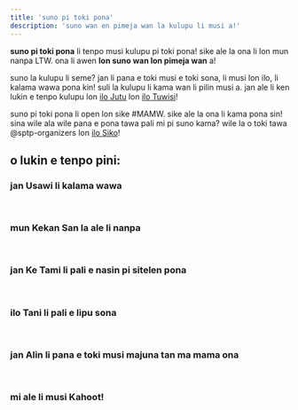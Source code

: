 ```yaml
---
title: 'suno pi toki pona'
description: 'suno wan en pimeja wan la kulupu li musi a!'
---
```



<YearNav lang="tok"/>

**suno pi toki pona** li tenpo musi kulupu pi toki pona! sike ale la ona li lon mun nanpa LTW. ona li awen **lon suno wan lon pimeja wan** a!

suno la kulupu li seme? jan li pana e toki musi e toki sona, li musi lon ilo, li kalama wawa pona kin! suli la kulupu li kama wan li pilin musi a. jan ale li ken lukin e tenpo kulupu lon [ilo Jutu](https://www.youtube.com/@maponapitokipona) lon [ilo Tuwisi](https://www.twitch.tv/maponapitokipona)!

suno pi toki pona li open lon sike #MAMW. sike ale la ona li kama pona sin! sina wile ala wile pana e pona tawa pali mi pi suno kama? wile la o toki tawa @sptp-organizers lon [ilo Siko](https://discord.gg/Byqn5z9)!

## o lukin e tenpo pini:

### jan Usawi li kalama wawa

<Embed id="IKQYy4o1wVc?start=111" />
<br />

### mun Kekan San la ale li nanpa

<Embed id="AgkDx8dIAio" />
<br />

### jan Ke Tami li pali e nasin pi sitelen pona

<Embed id="6Emk0nvFFVw" />
<br />

### ilo Tani li pali e lipu sona

<Embed id="axrqgpZ9MEQ" />
<br />

### jan Alin li pana e toki musi majuna tan ma mama ona

<Embed id="nGx1W8ThsqI" />
<br />

### mi ale li musi Kahoot!

<Embed id="K_d64dYpsYE?start=265" />
<br />

<YearNav lang="tok"/>
